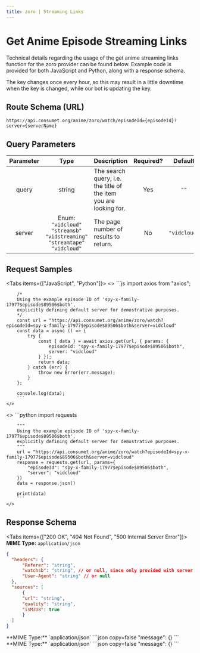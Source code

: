 ```yaml
---
title: zoro | Streaming Links
---
```



# Get Anime Episode Streaming Links

Technical details regarding the usage of the get anime streaming links function for the zoro provider can be found below. Example code is provided for both JavaScript and Python, along with a response schema.

The key changes once every hour, so this may result in a little downtime when the
key is changed, while our bot is updating the key.

## Route Schema (URL)

```
https://api.consumet.org/anime/zoro/watch/episodeId={episodeId}?server={serverName}
```

## Query Parameters

| Parameter |                                     Type                                     | Description                                                       | Required? |   Default    |
| :-------: | :--------------------------------------------------------------------------: | ----------------------------------------------------------------- | :-------: | :----------: |
|   query   |                                    string                                    | The search query; i.e. the title of the item you are looking for. |    Yes    |     `""`     |
|  server   | Enum: `"vidcloud"` `"streamsb"` `"vidstreaming"` `"streamtape"` `"vidcloud"` | The page number of results to return.                             |    No     | `"vidcloud"` |

## Request Samples

<Tabs items={["JavaScript", "Python"]}>
  <Tab>
    <>
        ```js
        import axios from "axios";

        /*
        Using the example episode ID of 'spy-x-family-17977$episode$89506$both',
        explicitly defining default server for demostrative purposes.
        */
        const url = "https://api.consumet.org/anime/zoro/watch?episodeId=spy-x-family-17977$episode$89506$both&server=vidcloud"
        const data = async () => {
            try {
                const { data } = await axios.get(url, { params: {
                    episodeId: "spy-x-family-17977$episode$89506$both",
                    server: "vidcloud"
                } });
                return data;
            } catch (err) {
                throw new Error(err.message);
            }
        };

        console.log(data);
        ```
    </>

  </Tab>
  <Tab>
    <>
        ```python
        import requests

        """
        Using the example episode ID of 'spy-x-family-17977$episode$89506$both',
        explicitly defining default server for demostrative purposes.
        """
        url = "https://api.consumet.org/anime/zoro/watch?episodeId=spy-x-family-17977$episode$89506$both&server=vidcloud"
        response = requests.get(url, params={
            "episodeId": "spy-x-family-17977$episode$89506$both",
            "server": "vidcloud"
        })
        data = response.json()

        print(data)
        ```
    </>

  </Tab>
</Tabs>

## Response Schema

<Tabs items={["200 OK", "404 Not Found", "500 Internal Server Error"]}>
  <Tab>
  **MIME Type:** `application/json`
  ```json copy=false
  {
    "headers": {
        "Referer": "string",
        "watchsb": "string", // or null, since only provided with server being equal to "streamsb".
        "User-Agent": "string" // or null
    },
    "sources": [
        {
        "url": "string",
        "quality": "string",
        "isM3U8": true
        }
    ]
  }
  ```
  </Tab>
  <Tab>
  **MIME Type:** `application/json`
  ```json copy=false
  "message": {}
  ```
  </Tab>
  <Tab>
  **MIME Type:** `application/json`
  ```json copy=false
  "message": {}
  ```
  </Tab>
</Tabs>
